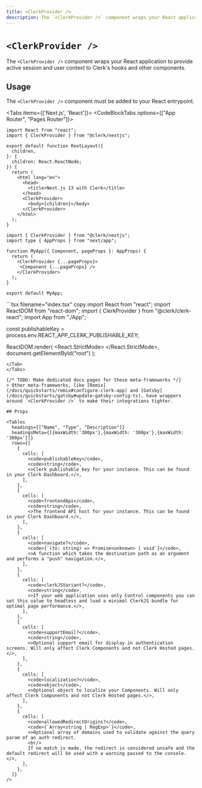 ---
title: <ClerkProvider />
description: The `<ClerkProvider />` component wraps your React application to provide active session and user context to Clerk's hooks and other components.
---


# `<ClerkProvider />`

The `<ClerkProvider />` component wraps your React application to provide active session and user context to Clerk's hooks and other components.

## Usage

The `<ClerkProvider />` component must be added to your React entrypoint.

<Tabs items={['Next.js', 'React']}>
<Tab>
<CodeBlockTabs options={["App Router", "Pages Router"]}>
```tsx copy filename="app/layout.tsx"
import React from "react";
import { ClerkProvider } from "@clerk/nextjs";

export default function RootLayout({
  children,
}: {
  children: React.ReactNode;
}) {
  return (
    <html lang="en">
      <head>
        <title>Next.js 13 with Clerk</title>
      </head>
      <ClerkProvider>
        <body>{children}</body>
      </ClerkProvider>
    </html>
  );
}
```
```tsx filename="_app.tsx" copy
import { ClerkProvider } from "@clerk/nextjs";
import type { AppProps } from "next/app";

function MyApp({ Component, pageProps }: AppProps) {
  return (
    <ClerkProvider {...pageProps}>
     <Component {...pageProps} />
    </ClerkProvider>
  );
}

export default MyApp;
```
</CodeBlockTabs>
</Tab>
<Tab>
```tsx filename="index.tsx" copy
import React from "react";
import ReactDOM from "react-dom";
import { ClerkProvider } from "@clerk/clerk-react";
import App from "./App";

const publishableKey = process.env.REACT_APP_CLERK_PUBLISHABLE_KEY;

ReactDOM.render(
  <React.StrictMode>
    <ClerkProvider publishableKey={publishableKey}>
      <App/>
    </ClerkProvider>
  </React.StrictMode>,
  document.getElementById("root")
);
```
</Tab>
</Tabs>

{/* TODO: Make dedicated docs pages for these meta-frameworks */}
> Other meta-frameworks, like [Remix](/docs/quickstarts/remix#configure-clerk-app) and [Gatsby](/docs/quickstarts/gatsby#update-gatsby-config-ts), have wrappers around `<ClerkProvider />` to make their integrations tighter.

## Props

<Tables
  headings={["Name", "Type", "Description"]}
  headingsMeta={[{maxWidth:'300px'},{maxWidth: '300px'},{maxWidth: '300px'}]}
  rows={[
    {
      cells: [
        <code>publishableKey</code>,
        <code>string</code>,
        <>Clerk publishable key for your instance. This can be found in your Clerk Dashboard.</>,
      ],
    },
    {
      cells: [
        <code>frontendApi</code>,
        <code>string</code>,
        <>The frontend API host for your instance. This can be found in your Clerk Dashboard.</>,
      ],
    },
    {
      cells: [
        <code>navigate?</code>,
        <code>{`(to: string) => Promise<unknown> | void`}</code>,
        <>A function which takes the destination path as an argument and performs a "push" navigation.</>,
      ],
    },
    {
      cells: [
        <code>clerkJSVariant?</code>,
        <code>string</code>,
        <>If your web application uses only Control components you can set this value to headless and load a minimal ClerkJS bundle for optimal page performance.</>,
      ],
    },
    {
      cells: [
        <code>supportEmail?</code>,
        <code>string</code>,
        <>Optional support email for display in authentication screens. Will only affect Clerk Components and not Clerk Hosted pages.</>,
      ],
    },
    {
      cells: [
        <code>localization?</code>,
        <code>object</code>,
        <>Optional object to localize your Components. Will only affect Clerk Components and not Clerk Hosted pages.</>,
      ],
    },
    {
      cells: [
        <code>allowedRedirectOrigins?</code>,
        <code>{`Array<string | RegExp>`}</code>,
        <>Optional array of domains used to validate against the query param of an auth redirect.
        <br/>
        If no match is made, the redirect is considered unsafe and the default redirect will be used with a warning passed to the console.</>,
      ],
    },
  ]}
/>
